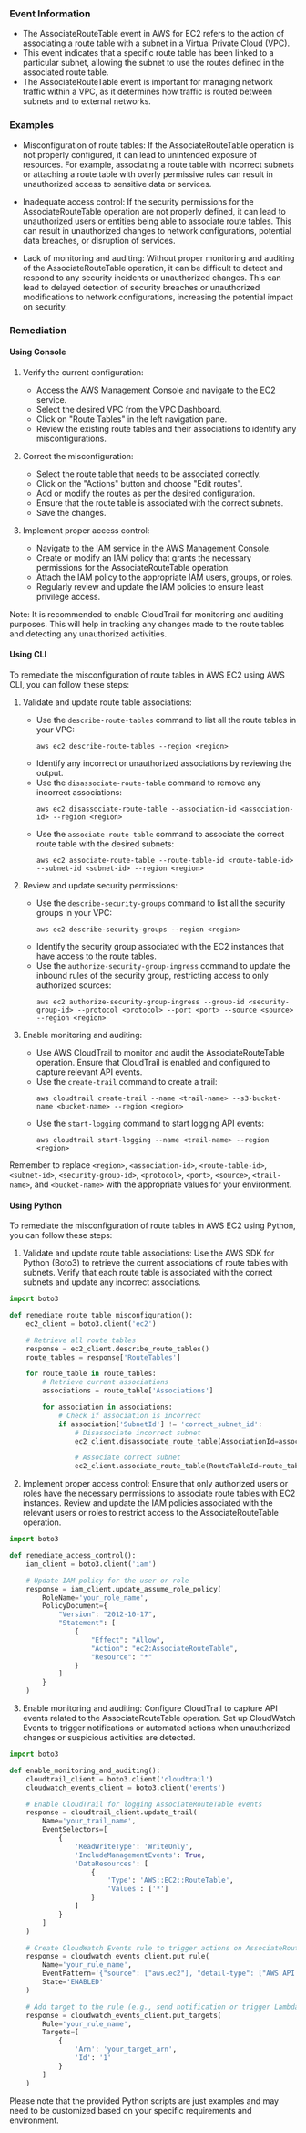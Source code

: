 
### Event Information

- The AssociateRouteTable event in AWS for EC2 refers to the action of associating a route table with a subnet in a Virtual Private Cloud (VPC).
- This event indicates that a specific route table has been linked to a particular subnet, allowing the subnet to use the routes defined in the associated route table.
- The AssociateRouteTable event is important for managing network traffic within a VPC, as it determines how traffic is routed between subnets and to external networks.


### Examples

- Misconfiguration of route tables: If the AssociateRouteTable operation is not properly configured, it can lead to unintended exposure of resources. For example, associating a route table with incorrect subnets or attaching a route table with overly permissive rules can result in unauthorized access to sensitive data or services.

- Inadequate access control: If the security permissions for the AssociateRouteTable operation are not properly defined, it can lead to unauthorized users or entities being able to associate route tables. This can result in unauthorized changes to network configurations, potential data breaches, or disruption of services.

- Lack of monitoring and auditing: Without proper monitoring and auditing of the AssociateRouteTable operation, it can be difficult to detect and respond to any security incidents or unauthorized changes. This can lead to delayed detection of security breaches or unauthorized modifications to network configurations, increasing the potential impact on security.

### Remediation

#### Using Console

1. Verify the current configuration: 
   - Access the AWS Management Console and navigate to the EC2 service.
   - Select the desired VPC from the VPC Dashboard.
   - Click on "Route Tables" in the left navigation pane.
   - Review the existing route tables and their associations to identify any misconfigurations.

2. Correct the misconfiguration:
   - Select the route table that needs to be associated correctly.
   - Click on the "Actions" button and choose "Edit routes".
   - Add or modify the routes as per the desired configuration.
   - Ensure that the route table is associated with the correct subnets.
   - Save the changes.

3. Implement proper access control:
   - Navigate to the IAM service in the AWS Management Console.
   - Create or modify an IAM policy that grants the necessary permissions for the AssociateRouteTable operation.
   - Attach the IAM policy to the appropriate IAM users, groups, or roles.
   - Regularly review and update the IAM policies to ensure least privilege access.

Note: It is recommended to enable CloudTrail for monitoring and auditing purposes. This will help in tracking any changes made to the route tables and detecting any unauthorized activities.

#### Using CLI

To remediate the misconfiguration of route tables in AWS EC2 using AWS CLI, you can follow these steps:

1. Validate and update route table associations:
   - Use the `describe-route-tables` command to list all the route tables in your VPC: 
     ```
     aws ec2 describe-route-tables --region <region>
     ```
   - Identify any incorrect or unauthorized associations by reviewing the output.
   - Use the `disassociate-route-table` command to remove any incorrect associations:
     ```
     aws ec2 disassociate-route-table --association-id <association-id> --region <region>
     ```
   - Use the `associate-route-table` command to associate the correct route table with the desired subnets:
     ```
     aws ec2 associate-route-table --route-table-id <route-table-id> --subnet-id <subnet-id> --region <region>
     ```

2. Review and update security permissions:
   - Use the `describe-security-groups` command to list all the security groups in your VPC:
     ```
     aws ec2 describe-security-groups --region <region>
     ```
   - Identify the security group associated with the EC2 instances that have access to the route tables.
   - Use the `authorize-security-group-ingress` command to update the inbound rules of the security group, restricting access to only authorized sources:
     ```
     aws ec2 authorize-security-group-ingress --group-id <security-group-id> --protocol <protocol> --port <port> --source <source> --region <region>
     ```

3. Enable monitoring and auditing:
   - Use AWS CloudTrail to monitor and audit the AssociateRouteTable operation. Ensure that CloudTrail is enabled and configured to capture relevant API events.
   - Use the `create-trail` command to create a trail:
     ```
     aws cloudtrail create-trail --name <trail-name> --s3-bucket-name <bucket-name> --region <region>
     ```
   - Use the `start-logging` command to start logging API events:
     ```
     aws cloudtrail start-logging --name <trail-name> --region <region>
     ```

Remember to replace `<region>`, `<association-id>`, `<route-table-id>`, `<subnet-id>`, `<security-group-id>`, `<protocol>`, `<port>`, `<source>`, `<trail-name>`, and `<bucket-name>` with the appropriate values for your environment.

#### Using Python

To remediate the misconfiguration of route tables in AWS EC2 using Python, you can follow these steps:

1. Validate and update route table associations: Use the AWS SDK for Python (Boto3) to retrieve the current associations of route tables with subnets. Verify that each route table is associated with the correct subnets and update any incorrect associations.

```python
import boto3

def remediate_route_table_misconfiguration():
    ec2_client = boto3.client('ec2')

    # Retrieve all route tables
    response = ec2_client.describe_route_tables()
    route_tables = response['RouteTables']

    for route_table in route_tables:
        # Retrieve current associations
        associations = route_table['Associations']

        for association in associations:
            # Check if association is incorrect
            if association['SubnetId'] != 'correct_subnet_id':
                # Disassociate incorrect subnet
                ec2_client.disassociate_route_table(AssociationId=association['RouteTableAssociationId'])

                # Associate correct subnet
                ec2_client.associate_route_table(RouteTableId=route_table['RouteTableId'], SubnetId='correct_subnet_id')
```

2. Implement proper access control: Ensure that only authorized users or roles have the necessary permissions to associate route tables with EC2 instances. Review and update the IAM policies associated with the relevant users or roles to restrict access to the AssociateRouteTable operation.

```python
import boto3

def remediate_access_control():
    iam_client = boto3.client('iam')

    # Update IAM policy for the user or role
    response = iam_client.update_assume_role_policy(
        RoleName='your_role_name',
        PolicyDocument={
            "Version": "2012-10-17",
            "Statement": [
                {
                    "Effect": "Allow",
                    "Action": "ec2:AssociateRouteTable",
                    "Resource": "*"
                }
            ]
        }
    )
```

3. Enable monitoring and auditing: Configure CloudTrail to capture API events related to the AssociateRouteTable operation. Set up CloudWatch Events to trigger notifications or automated actions when unauthorized changes or suspicious activities are detected.

```python
import boto3

def enable_monitoring_and_auditing():
    cloudtrail_client = boto3.client('cloudtrail')
    cloudwatch_events_client = boto3.client('events')

    # Enable CloudTrail for logging AssociateRouteTable events
    response = cloudtrail_client.update_trail(
        Name='your_trail_name',
        EventSelectors=[
            {
                'ReadWriteType': 'WriteOnly',
                'IncludeManagementEvents': True,
                'DataResources': [
                    {
                        'Type': 'AWS::EC2::RouteTable',
                        'Values': ['*']
                    }
                ]
            }
        ]
    )

    # Create CloudWatch Events rule to trigger actions on AssociateRouteTable events
    response = cloudwatch_events_client.put_rule(
        Name='your_rule_name',
        EventPattern='{"source": ["aws.ec2"], "detail-type": ["AWS API Call via CloudTrail"], "detail": {"eventSource": ["ec2.amazonaws.com"], "eventName": ["AssociateRouteTable"]}}',
        State='ENABLED'
    )

    # Add target to the rule (e.g., send notification or trigger Lambda function)
    response = cloudwatch_events_client.put_targets(
        Rule='your_rule_name',
        Targets=[
            {
                'Arn': 'your_target_arn',
                'Id': '1'
            }
        ]
    )
```

Please note that the provided Python scripts are just examples and may need to be customized based on your specific requirements and environment.

